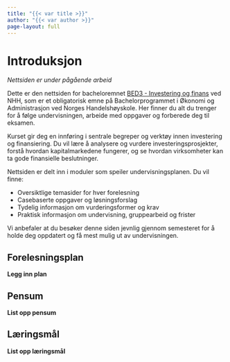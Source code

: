 ```yaml
---
title: "{{< var title >}}"
author: "{{< var author >}}"
page-layout: full
---
```


# Introduksjon {.unnumbered}

*Nettsiden er under pågående arbeid*

Dette er den nettsiden for bacheloremnet [BED3 - Investering og finans](https://www.nhh.no/emner/investering-og-finans/) ved NHH, som er et obligatorisk emne på Bachelorprogrammet i Økonomi og Administrasjon ved Norges Handelshøyskole. Her finner du alt du trenger for å følge undervisningen, arbeide med oppgaver og forberede deg til eksamen.

Kurset gir deg en innføring i sentrale begreper og verktøy innen investering og finansiering. Du vil lære å analysere og vurdere investeringsprosjekter, forstå hvordan kapitalmarkedene fungerer, og se hvordan virksomheter kan ta gode finansielle beslutninger.

Nettsiden er delt inn i moduler som speiler undervisningsplanen. Du vil finne:

- Oversiktlige temasider for hver forelesning  
- Casebaserte oppgaver og løsningsforslag  
- Tydelig informasjon om vurderingsformer og krav  
- Praktisk informasjon om undervisning, gruppearbeid og frister

Vi anbefaler at du besøker denne siden jevnlig gjennom semesteret for å holde deg oppdatert og få mest mulig ut av undervisningen.

## Forelesningsplan

**Legg inn plan**

## Pensum

**List opp pensum**

## Læringsmål

**List opp læringsmål**

